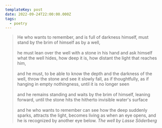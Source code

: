 ```yaml
---
templateKey: post
date: 2022-09-24T22:00:00.000Z
tags:
  - poetry
---
```

> He who wants to remember, and is full of darkness himself, must stand by the brim of himself as by a well,<br/><br/>
> he must lean over the well with a stone in his hand and ask himself what the well hides, how deep it is, how distant the light that reaches him,<br/><br/>
> and he must, to be able to know the depth and the darkness of the well, throw the stone and see it slowly fall, as if thoughtfully, as if hanging in empty nothingness, until it is no longer seen<br/><br/>
> and he remains standing and waits by the brim of himself, leaning forward, until the stone hits the hitherto invisible water's surface<br/><br/>
> and he who wants to remember can see how the deep suddenly sparks, attracts the light, becomes living as when an eye opens, and he is recognized by another eye below.
> <cite>The well by Lasse Söderberg</cite>
